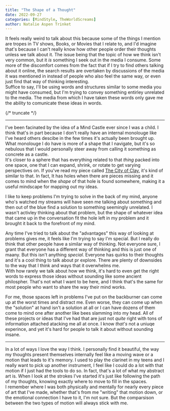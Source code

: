 ```yaml
---
title: "The Shape of a Thought"
date: 2022-09-27
categories: [MindStyle, TheWorldScreams]
author: Natalie Aspen Trinket
---
```


It feels really weird to talk about this because some of the things I mention are tropes in TV shows, Books, or Movies that I relate to, and I'd imagine that's because I can't really know how other people order their thoughts unless we talk about it. The issue being that the topic of how we think isn't very common, but it *is* something I seek out in the media I consume. Some more of the discomfort comes from the fact that if I try to find others talking about it online, the search results are overtaken by discussions of the media it was mentioned in instead of people who also feel the same way, or even just find that way of thinking interesting.  
Suffice to say, I'll be using words and structures similar to some media you might have consumed, but I'm trying to convey something entirley unrelated to the media. The media from which I have taken these words only gave me the ability to comunicate these ideas in words.  

{/* truncate */}

---

I've been facinated by the idea of a Mind Castle ever since I was a child. I think that's in part because I don't really have an internal monolouge like I've heard others descibe in the few times it's actually been brought up. What monolouge I do have is more of a shape that I navigate, but it's so nebulous that I would personally steer away from calling it something as concrete as a castle.  
It's closer to a sphere that has everything related to that *thing* packed into one space, one that I can expand, shrink, or rotate to get varying perspectives on. If you've read my piece called [The City of Clay](https://naspen.net/abstract/2019/09/30/the-city-of-clay.html), it's kind of similar to that. In fact, It has holes when there are pieces missing and it comes to mind when the *shape* of that hole is found somewhere, making it a useful mindscape for mapping out my ideas.  
  
 I like to keep problems I'm trying to solve in the back of my mind, anyone who's watched my streams will have seen me talking about something and then out of the blue find a solution to something seemingly unrelated. I wasn't activley thinking about that problem, but the shape of whatever idea that came up in the conversation fit the hole left in my problem and it brought it back to the forefront of my mind.  
  
Any time I've tried to talk about the "advantages" this way of looking at problems gives me, it feels like I'm trying to say I'm special. But I really do think that other people have a similar way of thinking. Not everyone sure, I grant that everyone has a different way of thinking and this is just one of maany. But this isn't anything *special*. Everyone has quirks to their thoughts and it's a cool thing to talk about pr explore. There are plenty of downsides to the way that I think and ways that it overwhelms me.  
With how rarely we talk about how we think, it's hard to even get the right words to express those ideas without sounding like some ancient philospher. That's not what I want to be here, and I think that's the same for most people who want to share the way their mind works. 

For me, those spaces left in problems I've put on the backburner can come up at the worst times and distract me. Even worse, they can come up when the "solution" at hand isn't a solution at all or I can have dozens of them come to mind one after another like bees slamming into my head. All of these projects or ideas that I've had that are just not *quite* right with tons of information attached atacking me all at once. I know *that's* not a uniuqe experince, and yet it's hard for people to talk it about without sounding insane.

--- 

In a lot of ways I love the way I think. I personally find it beautiful, the way my thoughts present themselves internally feel like a moving wave or a motion that leads to it's memory. I used to play the clarinet in my teens and I really want to pick up another instrument, I feel like I could do a lot with that motion if I just had the tools to do so. In fact, that's a lot of what my abstract art is. When I look at the strokes I've started it's just like following the path of my thoughts, knowing exactly where to move to fill in the spaces.  
I remember where I was both physically and mentally for nearly every piece of art that I've made, whether that's from me "writing" that motion down, or the emotional connection I have to it, I'm not sure. But the comparsison between the two types of motion will always stick with me. 